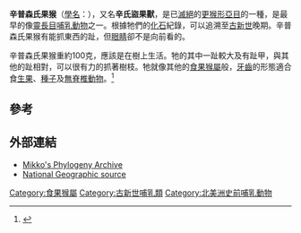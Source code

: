 {{Speciesbox
| fossil_range = [[古新世|古新世]]
| image = CarpolestesCL.png
| image_width = 250px
| extinct = yes
| taxon= Carpolestes simpsoni
| authority = [[Bloch|Bloch]] & [[Gingerich|Gingerich]], 1998
}}

'''辛普森氏果猴'''（[[學名|學名]]：{{lang|la|''Carpolestes simpsoni''}}），又名'''辛氏盜果獸'''，是已[[滅絕|滅絕]]的[[更猴形亞目|更猴形亞目]]的一種，是最早的像[[靈長目|靈長目]][[哺乳動物|哺乳動物]]之一。根據牠們的[[化石|化石]]紀錄，可以追溯至[[古新世|古新世]]晚期。辛普森氏果猴有能抓東西的趾，但[[眼睛|眼睛]]卻不是向前看的。

辛普森氏果猴重約100克，應該是在樹上生活。牠的其中一趾較大及有趾甲，與其他的趾相對，可以很有力的抓著樹枝。牠就像其他的[[食果猴屬|食果猴屬]]般，[[牙齒|牙齒]]的形態適合食[[生果|生果]]、[[種子|種子]]及[[無脊椎動物|無脊椎動物]]。<ref name=Biknevicius86>{{cite journal en|author=Biknevicius, A.R.|year=1983|title=Dental function and diet in the Carpolestidae (Primates, Plesiadapiformes)|journal=American Journal of Physical Anthropology|volume=71|issue=2|pages=157-171}}</ref>

==參考==
{{reflist}}

==外部連結== 
*[https://web.archive.org/web/20051126000740/http://www.fmnh.helsinki.fi/users/haaramo/metazoa/Deuterostoma/Chordata/Synapsida/Eutheria/Plesiadapiformes/Plesiadapiformes.htm Mikko's Phylogeny Archive]
* [http://news.nationalgeographic.com/news/2002/11/1121_021121_PrimateOrigins.html  National Geographic source] 
{{靈長總目|P.}}
{{Taxonbar|from=Q2315071}}

[[Category:食果猴屬|Category:食果猴屬]]
[[Category:古新世哺乳類|Category:古新世哺乳類]]
[[Category:北美洲史前哺乳動物|Category:北美洲史前哺乳動物]]